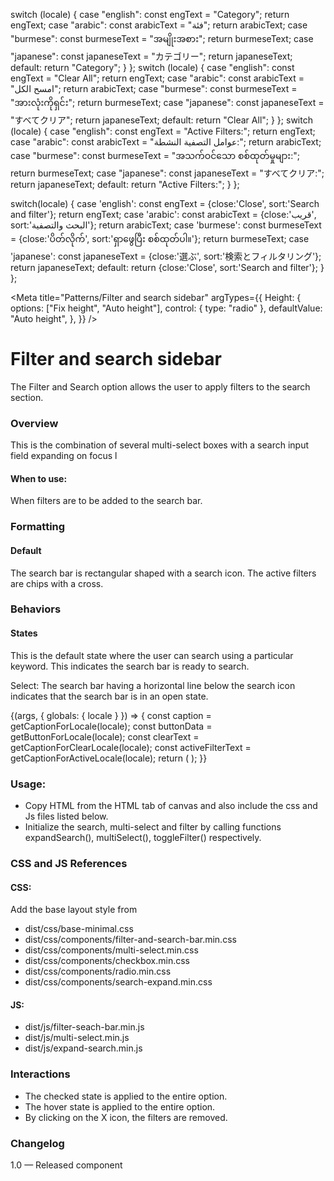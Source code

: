 
  switch (locale) {
    case "english":
      const engText = "Category";
      return engText;
    case "arabic":
      const arabicText = "فئة";
      return arabicText;
    case "burmese":
      const burmeseText = "အမျိုးအစား";
      return burmeseText;
    case "japanese":
      const japaneseText = "カテゴリー";
      return japaneseText;
    default:
      return "Category";
  }
};
  switch (locale) {
    case "english":
      const engText = "Clear All";
      return engText;
    case "arabic":
      const arabicText = "امسح الكل";
      return arabicText;
    case "burmese":
      const burmeseText = "အားလုံးကိုရှင်း";
      return burmeseText;
    case "japanese":
      const japaneseText = "すべてクリア";
      return japaneseText;
    default:
      return "Clear All";
  }
};
  switch (locale) {
    case "english":
      const engText = "Active Filters:";
      return engText;
    case "arabic":
      const arabicText = "عوامل التصفية النشطة:";
      return arabicText;
    case "burmese":
      const burmeseText = "အသက်ဝင်သော စစ်ထုတ်မှုများ:";
      return burmeseText;
    case "japanese":
      const japaneseText = "すべてクリア:";
      return japaneseText;
    default:
      return "Active Filters:";
  }
};

  switch(locale) {
    case 'english': const engText = {close:'Close', sort:'Search and filter'}; return engText;
    case 'arabic': const arabicText = {close:'قريب', sort:'البحث والتصفية'}; return arabicText;
    case 'burmese': const burmeseText = {close:'ပိတ်လိုက်', sort:'ရှာဖွေပြီး စစ်ထုတ်ပါ။'}; return burmeseText;
    case 'japanese': const japaneseText = {close:'選ぶ', sort:'検索とフィルタリング'}; return japaneseText;
    default: return {close:'Close', sort:'Search and filter'};
  }
};

<Meta
  title="Patterns/Filter and search sidebar"
  argTypes={{
    Height: {
      options: ["Fix height", "Auto height"],
      control: { type: "radio" },
      defaultValue: "Auto height",
    },
  }}
/>

# Filter and search sidebar

The Filter and Search option allows the user to apply filters to the search section.

### Overview

This is the combination of several multi-select boxes with a search input field expanding on focus
l 

#### When to use:

When filters are to be added to the search bar.

### Formatting
#### Default
The search bar is rectangular shaped with a search icon. The active filters are chips with a cross.


### Behaviors

#### States 

This is the default state where the user can search using a particular keyword. This indicates the search bar is ready to search. 

Select: The search bar having a horizontal line below the search icon indicates that the search bar is in an open state.

<Canvas>
  <Story name="Filter and search sidebar">
    {(args, { globals: { locale } }) => {
      const caption = getCaptionForLocale(locale);
      const buttonData = getButtonForLocale(locale);
      const clearText = getCaptionForClearLocale(locale);
      const activeFilterText = getCaptionForActiveLocale(locale);
      return (
        <FilterAndSearchBar
          locale={locale}
          buttonData={buttonData}
          args={args}
          clearText={clearText}
          activeFilterText={activeFilterText}
          data={caption}
        ></FilterAndSearchBar>
      );
    }}
  </Story>
</Canvas>

### Usage:
- Copy HTML from the HTML tab of canvas and also include the css and Js files listed below.
- Initialize the search, multi-select and filter by calling functions expandSearch(), multiSelect(), toggleFilter() respectively.


### CSS and JS References

#### CSS:

Add the base layout style from 

- dist/css/base-minimal.css
- dist/css/components/filter-and-search-bar.min.css
- dist/css/components/multi-select.min.css
- dist/css/components/checkbox.min.css
- dist/css/components/radio.min.css
- dist/css/components/search-expand.min.css

#### JS:
- dist/js/filter-seach-bar.min.js
- dist/js/multi-select.min.js
- dist/js/expand-search.min.js

### Interactions
- The checked state is applied to the entire option.
- The hover state is applied to the entire option. 
- By clicking on the X icon, the filters are removed.

### Changelog
1.0 — Released component




